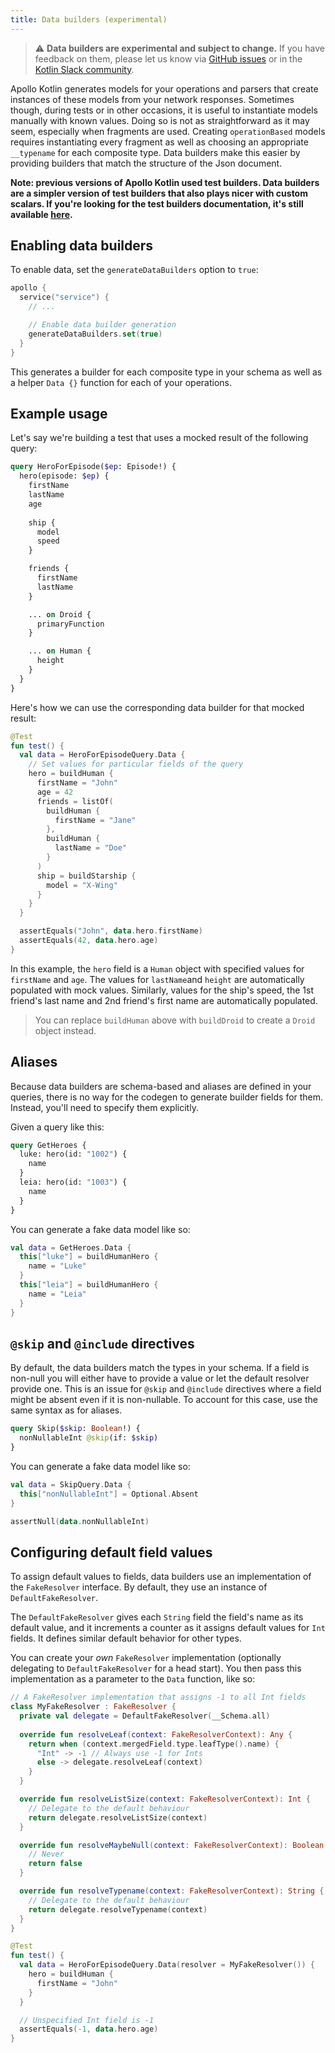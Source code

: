 ```yaml
---
title: Data builders (experimental)
---
```


> ⚠️ **Data builders are experimental and subject to change.** If you have feedback on them, please let us know via [GitHub issues](https://github.com/apollographql/apollo-kotlin/issues/new?assignees=&labels=Type%3A+Bug&template=bug_report.md&title=[Data%20Builders]) or in the [Kotlin Slack community](https://slack.kotl.in/).

Apollo Kotlin generates models for your operations and parsers that create instances of these models from your network responses. Sometimes though, during tests or in other occasions, it is useful to instantiate models manually with known values. Doing so is not as straightforward as it may seem, especially when fragments are used. Creating `operationBased` models requires instantiating every fragment as well as choosing an appropriate `__typename` for each composite type. Data builders make this easier by providing builders that match the structure of the Json document.

__Note: previous versions of Apollo Kotlin used test builders. Data builders are a simpler version of test builders that also plays nicer with custom scalars. If you're looking for the test builders documentation, it's still available [here](./test-builders).__

## Enabling data builders

To enable data, set the `generateDataBuilders` option to `true`:

```kotlin title="build.gradle[.kts]"
apollo {
  service("service") {
    // ...

    // Enable data builder generation
    generateDataBuilders.set(true)
  }
}
```

This generates a builder for each composite type in your schema as well as a helper `Data {}` function for each of your operations.

## Example usage

Let's say we're building a test that uses a mocked result of the following query:

```graphql
query HeroForEpisode($ep: Episode!) {
  hero(episode: $ep) {
    firstName
    lastName
    age
    
    ship {
      model
      speed
    }

    friends {
      firstName
      lastName
    }

    ... on Droid {
      primaryFunction
    }

    ... on Human {
      height
    }
  }
}
```

Here's how we can use the corresponding data builder for that mocked result:

```kotlin
@Test
fun test() {
  val data = HeroForEpisodeQuery.Data {
    // Set values for particular fields of the query
    hero = buildHuman {
      firstName = "John"
      age = 42
      friends = listOf(
        buildHuman {
          firstName = "Jane"
        }, 
        buildHuman {
          lastName = "Doe"
        }
      )
      ship = buildStarship {
        model = "X-Wing"
      }
    }
  }

  assertEquals("John", data.hero.firstName)
  assertEquals(42, data.hero.age)
}
```

In this example, the `hero` field is a `Human` object with specified values for `firstName` and `age`. The values for `lastName`and `height` are automatically populated with mock values.
Similarly, values for the ship's speed, the 1st friend's last name and 2nd friend's first name are automatically populated.

> You can replace `buildHuman` above with `buildDroid` to create a `Droid` object instead.

## Aliases 

Because data builders are schema-based and aliases are defined in your queries, there is no way for the codegen to generate builder fields for them. Instead, you'll need to specify them explicitly.

Given a query like this:

```graphql
query GetHeroes {
  luke: hero(id: "1002") {
    name
  }
  leia: hero(id: "1003") {
    name
  }
}
```

You can generate a fake data model like so:

```kotlin
val data = GetHeroes.Data {
  this["luke"] = buildHumanHero {
    name = "Luke"
  }
  this["leia"] = buildHumanHero {
    name = "Leia"
  }
}
```

## `@skip` and `@include` directives

By default, the data builders match the types in your schema. If a field is non-null you will either have to provide a value or let the default resolver provide one. This is an issue for `@skip` and `@include` directives where a field might be absent even if it is non-nullable. To account for this case, use the same syntax as for aliases. 

```graphql
query Skip($skip: Boolean!) {
  nonNullableInt @skip(if: $skip)
}
```

You can generate a fake data model like so:

```kotlin
val data = SkipQuery.Data {
  this["nonNullableInt"] = Optional.Absent
}

assertNull(data.nonNullableInt) 
```

## Configuring default field values

To assign default values to fields, data builders use an implementation of the `FakeResolver` interface. By default, they use an instance of `DefaultFakeResolver`.

The `DefaultFakeResolver` gives each `String` field the field's name as its default value, and it increments a counter as it assigns default values for `Int` fields. It defines similar default behavior for other types.

You can create your _own_ `FakeResolver` implementation (optionally delegating to `DefaultFakeResolver` for a head start). You then pass this implementation as a parameter to the `Data` function, like so:

```kotlin {6}
// A FakeResolver implementation that assigns -1 to all Int fields
class MyFakeResolver : FakeResolver {
  private val delegate = DefaultFakeResolver(__Schema.all)
  
  override fun resolveLeaf(context: FakeResolverContext): Any {
    return when (context.mergedField.type.leafType().name) {
      "Int" -> -1 // Always use -1 for Ints
      else -> delegate.resolveLeaf(context) 
    }
  }

  override fun resolveListSize(context: FakeResolverContext): Int {
    // Delegate to the default behaviour
    return delegate.resolveListSize(context)
  }

  override fun resolveMaybeNull(context: FakeResolverContext): Boolean {
    // Never 
    return false
  }

  override fun resolveTypename(context: FakeResolverContext): String {
    // Delegate to the default behaviour
    return delegate.resolveTypename(context)
  }
}

@Test
fun test() {
  val data = HeroForEpisodeQuery.Data(resolver = MyFakeResolver()) {
    hero = buildHuman {
      firstName = "John"
    }
  }

  // Unspecified Int field is -1
  assertEquals(-1, data.hero.age)
}
```
